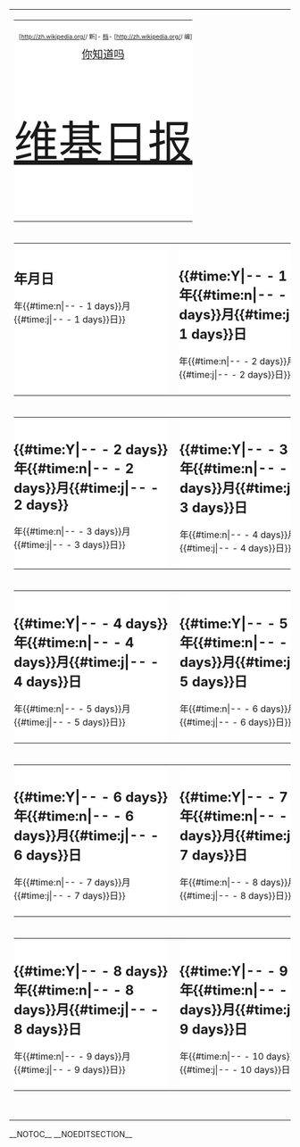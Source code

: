 <div class='instapaper_body'>
{| style="width: 960px;"
|-
|<!-- 顶栏开始 -->
{| style="width: 100%; table-layout: fixed;"
|-
| style="background-color: #fff; text-align: center; padding: 10px 0; width: 100%;" |
<div  style="float:right; text-align: right; font-size: 66%;"><span class="plainlinks">
[http://zh.wikipedia.org/{{int:conversionname}}/{{urlencode:Portal:维基日报}} 新]-
[http://zh.wikipedia.org/wiki/维基百科:维基日报/存档 档]-
[http://zh.wikipedia.org/{{int:conversionname}}/{{urlencode:Wikipedia:维基日报}} 编]<br/>
</span>
</div>
<div style="margin-bottom: 2em; font-size: 120%;">[[Portal:维基日报/你知道吗|你知道吗]]</div>
<div  style="margin-top: .2em; font-size: 500%;">[[Portal:维基日报|维基日报]]</div>
|}
<!-- 顶栏结束 -->
|-
|<!-- 正文开始 -->
{| style="width: 100%; table-layout: fixed;"
|-
| style="background-color: #fff; text-align: left; padding: 10px 0; width: 50%; vertical-align: top;" |
=={{CURRENTYEAR}}年{{CURRENTMONTH}}月{{CURRENTDAY}}日==
{{维基日报/你知道吗/{{#time:Y|{{CURRENTYEAR}}-{{CURRENTMONTH}}-{{CURRENTDAY}} - 1 days}}年{{#time:n|{{CURRENTYEAR}}-{{CURRENTMONTH}}-{{CURRENTDAY}} - 1 days}}月{{#time:j|{{CURRENTYEAR}}-{{CURRENTMONTH}}-{{CURRENTDAY}} - 1 days}}日}}
|  
| style="background-color: #fff; text-align: left; padding: 10px 0; width:50%; vertical-align: top;" |
=={{#time:Y|{{CURRENTYEAR}}-{{CURRENTMONTH}}-{{CURRENTDAY}} - 1 days}}年{{#time:n|{{CURRENTYEAR}}-{{CURRENTMONTH}}-{{CURRENTDAY}} - 1 days}}月{{#time:j|{{CURRENTYEAR}}-{{CURRENTMONTH}}-{{CURRENTDAY}} - 1 days}}日==
{{维基日报/你知道吗/{{#time:Y|{{CURRENTYEAR}}-{{CURRENTMONTH}}-{{CURRENTDAY}} - 2 days}}年{{#time:n|{{CURRENTYEAR}}-{{CURRENTMONTH}}-{{CURRENTDAY}} - 2 days}}月{{#time:j|{{CURRENTYEAR}}-{{CURRENTMONTH}}-{{CURRENTDAY}} - 2 days}}日}}
|}
|-
|
{| style="width: 100%; table-layout: fixed;"
|-
| style="background-color: #fff; text-align: left; padding: 10px 0; width: 50%; vertical-align: top;" |
=={{#time:Y|{{CURRENTYEAR}}-{{CURRENTMONTH}}-{{CURRENTDAY}} - 2 days}}年{{#time:n|{{CURRENTYEAR}}-{{CURRENTMONTH}}-{{CURRENTDAY}} - 2 days}}月{{#time:j|{{CURRENTYEAR}}-{{CURRENTMONTH}}-{{CURRENTDAY}} - 2 days}}==
{{维基日报/你知道吗/{{#time:Y|{{CURRENTYEAR}}-{{CURRENTMONTH}}-{{CURRENTDAY}} - 3 days}}年{{#time:n|{{CURRENTYEAR}}-{{CURRENTMONTH}}-{{CURRENTDAY}} - 3 days}}月{{#time:j|{{CURRENTYEAR}}-{{CURRENTMONTH}}-{{CURRENTDAY}} - 3 days}}日}}
|  
| style="background-color: #fff; text-align: left; padding: 10px 0; width:50%; vertical-align: top;" |
=={{#time:Y|{{CURRENTYEAR}}-{{CURRENTMONTH}}-{{CURRENTDAY}} - 3 days}}年{{#time:n|{{CURRENTYEAR}}-{{CURRENTMONTH}}-{{CURRENTDAY}} - 3 days}}月{{#time:j|{{CURRENTYEAR}}-{{CURRENTMONTH}}-{{CURRENTDAY}} - 3 days}}日==
{{维基日报/你知道吗/{{#time:Y|{{CURRENTYEAR}}-{{CURRENTMONTH}}-{{CURRENTDAY}} - 4 days}}年{{#time:n|{{CURRENTYEAR}}-{{CURRENTMONTH}}-{{CURRENTDAY}} - 4 days}}月{{#time:j|{{CURRENTYEAR}}-{{CURRENTMONTH}}-{{CURRENTDAY}} - 4 days}}日}}
|}
|-
|
{| style="width: 100%; table-layout: fixed;"
|-
| style="background-color: #fff; text-align: left; padding: 10px 0; width: 50%; vertical-align: top;" |
=={{#time:Y|{{CURRENTYEAR}}-{{CURRENTMONTH}}-{{CURRENTDAY}} - 4 days}}年{{#time:n|{{CURRENTYEAR}}-{{CURRENTMONTH}}-{{CURRENTDAY}} - 4 days}}月{{#time:j|{{CURRENTYEAR}}-{{CURRENTMONTH}}-{{CURRENTDAY}} - 4 days}}日==
{{维基日报/你知道吗/{{#time:Y|{{CURRENTYEAR}}-{{CURRENTMONTH}}-{{CURRENTDAY}} - 5 days}}年{{#time:n|{{CURRENTYEAR}}-{{CURRENTMONTH}}-{{CURRENTDAY}} - 5 days}}月{{#time:j|{{CURRENTYEAR}}-{{CURRENTMONTH}}-{{CURRENTDAY}} - 5 days}}日}}
|  
| style="background-color: #fff; text-align: left; padding: 10px 0; width:50%; vertical-align: top;" |
=={{#time:Y|{{CURRENTYEAR}}-{{CURRENTMONTH}}-{{CURRENTDAY}} - 5 days}}年{{#time:n|{{CURRENTYEAR}}-{{CURRENTMONTH}}-{{CURRENTDAY}} - 5 days}}月{{#time:j|{{CURRENTYEAR}}-{{CURRENTMONTH}}-{{CURRENTDAY}} - 5 days}}日==
{{维基日报/你知道吗/{{#time:Y|{{CURRENTYEAR}}-{{CURRENTMONTH}}-{{CURRENTDAY}} - 6 days}}年{{#time:n|{{CURRENTYEAR}}-{{CURRENTMONTH}}-{{CURRENTDAY}} - 6 days}}月{{#time:j|{{CURRENTYEAR}}-{{CURRENTMONTH}}-{{CURRENTDAY}} - 6 days}}日}}
|}
|-
|
{| style="width: 100%; table-layout: fixed;"
|-
| style="background-color: #fff; text-align: left; padding: 10px 0; width: 50%; vertical-align: top;" |
=={{#time:Y|{{CURRENTYEAR}}-{{CURRENTMONTH}}-{{CURRENTDAY}} - 6 days}}年{{#time:n|{{CURRENTYEAR}}-{{CURRENTMONTH}}-{{CURRENTDAY}} - 6 days}}月{{#time:j|{{CURRENTYEAR}}-{{CURRENTMONTH}}-{{CURRENTDAY}} - 6 days}}日==
{{维基日报/你知道吗/{{#time:Y|{{CURRENTYEAR}}-{{CURRENTMONTH}}-{{CURRENTDAY}} - 7 days}}年{{#time:n|{{CURRENTYEAR}}-{{CURRENTMONTH}}-{{CURRENTDAY}} - 7 days}}月{{#time:j|{{CURRENTYEAR}}-{{CURRENTMONTH}}-{{CURRENTDAY}} - 7 days}}日}}
|  
| style="background-color: #fff; text-align: left; padding: 10px 0; width:50%; vertical-align: top;" |
=={{#time:Y|{{CURRENTYEAR}}-{{CURRENTMONTH}}-{{CURRENTDAY}} - 7 days}}年{{#time:n|{{CURRENTYEAR}}-{{CURRENTMONTH}}-{{CURRENTDAY}} - 7 days}}月{{#time:j|{{CURRENTYEAR}}-{{CURRENTMONTH}}-{{CURRENTDAY}} - 7 days}}日==
{{维基日报/你知道吗/{{#time:Y|{{CURRENTYEAR}}-{{CURRENTMONTH}}-{{CURRENTDAY}} - 8 days}}年{{#time:n|{{CURRENTYEAR}}-{{CURRENTMONTH}}-{{CURRENTDAY}} - 8 days}}月{{#time:j|{{CURRENTYEAR}}-{{CURRENTMONTH}}-{{CURRENTDAY}} - 8 days}}日}}
|}
|-
|
{| style="width: 100%; table-layout: fixed;"
|-
| style="background-color: #fff; text-align: left; padding: 10px 0; width: 50%; vertical-align: top;" |
=={{#time:Y|{{CURRENTYEAR}}-{{CURRENTMONTH}}-{{CURRENTDAY}} - 8 days}}年{{#time:n|{{CURRENTYEAR}}-{{CURRENTMONTH}}-{{CURRENTDAY}} - 8 days}}月{{#time:j|{{CURRENTYEAR}}-{{CURRENTMONTH}}-{{CURRENTDAY}} - 8 days}}日==
{{维基日报/你知道吗/{{#time:Y|{{CURRENTYEAR}}-{{CURRENTMONTH}}-{{CURRENTDAY}} - 9 days}}年{{#time:n|{{CURRENTYEAR}}-{{CURRENTMONTH}}-{{CURRENTDAY}} - 9 days}}月{{#time:j|{{CURRENTYEAR}}-{{CURRENTMONTH}}-{{CURRENTDAY}} - 9 days}}日}}
|  
| style="background-color: #fff; text-align: left; padding: 10px 0; width:50%; vertical-align: top;" |
=={{#time:Y|{{CURRENTYEAR}}-{{CURRENTMONTH}}-{{CURRENTDAY}} - 9 days}}年{{#time:n|{{CURRENTYEAR}}-{{CURRENTMONTH}}-{{CURRENTDAY}} - 9 days}}月{{#time:j|{{CURRENTYEAR}}-{{CURRENTMONTH}}-{{CURRENTDAY}} - 9 days}}日==
{{维基日报/你知道吗/{{#time:Y|{{CURRENTYEAR}}-{{CURRENTMONTH}}-{{CURRENTDAY}} - 10 days}}年{{#time:n|{{CURRENTYEAR}}-{{CURRENTMONTH}}-{{CURRENTDAY}} - 10 days}}月{{#time:j|{{CURRENTYEAR}}-{{CURRENTMONTH}}-{{CURRENTDAY}} - 10 days}}日}}
|}
<!-- 正文结束 -->
|-
| <div style="width: 600px; margin: -0.8em;"> </div> <!-- 撑开过窄的页面 -->
|}
</div>
__NOTOC__ __NOEDITSECTION__